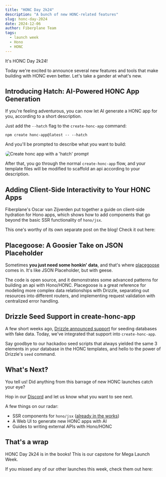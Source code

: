 ```yaml
---
title: "HONC Day 2k24"
description: "A bunch of new HONC-related features"
slug: honc-day-2024
date: 2024-12-06
author: Fiberplane Team
tags:
  - launch week
  - Hono
  - HONC
---
```



It's HONC Day 2k24! 

Today we're excited to announce several new features and tools that make building with HONC even better.
Let's take a gander at what's new.

## Introducing Hatch: AI-Powered HONC App Generation

If you're feeling adventurous, you can now let AI generate a HONC app for you, according to a short description.

Just add the `--hatch` flag to the `create-honc-app` command:

```shell
npm create honc-app@latest -- --hatch
```

And you'll be prompted to describe what you want to build:

<Image
  width={400}
  src={hatchExample}
  alt="Create honc app with a 'hatch' prompt"
  style="border-radius: 10px;"
/>

After that, you go through the normal `create-honc-app` flow, 
and your template files will be modified to scaffold an api according to your description.

## Adding Client-Side Interactivity to Your HONC Apps

Fiberplane's Oscar van Zijverden put together a guide on client-side hydration for Hono apps, which shows how to add components that go beyond the basic SSR functionality of `hono/jsx`.

This one's worthy of its own separate post on the blog! Check it out here:

<LinkCard
  title="Step-by-step guide: Adding client-side logic to your Hono app"
  description="A minimal setup for client-side hydration in Hono apps."
  href="/blog/client-side-guide"
/>


## Placegoose: A Goosier Take on JSON Placeholder

Sometimes **you just need some honkin' data**, and that's where [placegoose](https://placegoose.fp.dev/) comes in. It's like JSON Placeholder, but with geese.

The code is open source, and it demonstrates some advanced patterns for building an api with Hono/HONC.
Placegoose is a great reference for modeling more complex data relationships with Drizzle, separating out resources into different routers, and 
implementing request validation with centralized error handling.

<LinkCard
  title="Check out the Placegoose Code"
  description="Placegoose is a good reference app for more advanced patterns in Hono."
  href="https://github.com/fiberplane/create-honc-app/tree/9b14422df4907acc2b7a90171f38f122ff58d113/examples/placegoose"
/>

## Drizzle Seed Support in create-honc-app

A few short weeks ago, [Drizzle announced support](https://x.com/DrizzleORM/status/1859932421514576210) for seeding databases with fake data. 
Today, we've integrated that support into `create-honc-app`.

Say goodbye to our hackadoo seed scripts that always yielded the same 3 elements in your database in the HONC templates, and hello to the power of Drizzle's `seed` command.


## What's Next?

You tell us! Did anything from this barrage of new HONC launches catch your eye?

Hop in our [Discord](https://discord.gg/cqdY6SpfVR) and let us know what you want to see next.

A few things on our radar:

- SSR components for `hono/jsx` ([already in the works](https://github.com/fiberplane/create-honc-app/tree/9b14422df4907acc2b7a90171f38f122ff58d113/ascuii))
- A Web UI to generate new HONC apps with AI
- Guides to writing external APIs with Hono/HONC


## That's a wrap

HONC Day 2k24 is in the books! This is our capstone for Mega Launch Week.

If you missed any of our other launches this week, check them out here:

<LinkCard
  title="🚀 Mega Launch Week"
  description="Check out all the new features and updates from Fiberplane's mega launch week"
  href="/blog/mega-launch-week-2024"
/>
